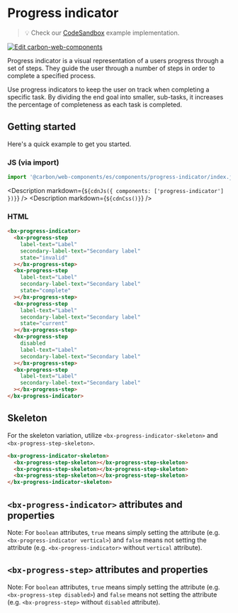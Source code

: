 
# Progress indicator

> 💡 Check our
> [CodeSandbox](https://codesandbox.io/s/github/carbon-design-system/carbon-for-ibm-dotcom/tree/v1/packages/carbon-web-components/examples/codesandbox/basic/components/progress-indicator)
> example implementation.

[![Edit carbon-web-components](https://codesandbox.io/static/img/play-codesandbox.svg)](https://codesandbox.io/s/github/carbon-design-system/carbon-for-ibm-dotcom/tree/v1/packages/carbon-web-components/examples/codesandbox/basic/components/progress-indicator)

Progress indicator is a visual representation of a users progress through a set
of steps. They guide the user through a number of steps in order to complete a
specified process.

Use progress indicators to keep the user on track when completing a specific
task. By dividing the end goal into smaller, sub-tasks, it increases the
percentage of completeness as each task is completed.

## Getting started

Here's a quick example to get you started.

### JS (via import)

```javascript
import '@carbon/web-components/es/components/progress-indicator/index.js';
```

<Description markdown={`${cdnJs({ components: ['progress-indicator'] })}`} />
<Description markdown={`${cdnCss()}`} />

### HTML

```html
<bx-progress-indicator>
  <bx-progress-step
    label-text="Label"
    secondary-label-text="Secondary label"
    state="invalid"
  ></bx-progress-step>
  <bx-progress-step
    label-text="Label"
    secondary-label-text="Secondary label"
    state="complete"
  ></bx-progress-step>
  <bx-progress-step
    label-text="Label"
    secondary-label-text="Secondary label"
    state="current"
  ></bx-progress-step>
  <bx-progress-step
    disabled
    label-text="Label"
    secondary-label-text="Secondary label"
  ></bx-progress-step>
  <bx-progress-step
    label-text="Label"
    secondary-label-text="Secondary label"
  ></bx-progress-step>
</bx-progress-indicator>
```

## Skeleton

For the skeleton variation, utilize `<bx-progress-indicator-skeleton>` and
`<bx-progress-step-skeleton>`.

```html
<bx-progress-indicator-skeleton>
  <bx-progress-step-skeleton></bx-progress-step-skeleton>
  <bx-progress-step-skeleton></bx-progress-step-skeleton>
  <bx-progress-step-skeleton></bx-progress-step-skeleton>
</bx-progress-indicator-skeleton>
```

## `<bx-progress-indicator>` attributes and properties

Note: For `boolean` attributes, `true` means simply setting the attribute (e.g.
`<bx-progress-indicator vertical>`) and `false` means not setting the attribute
(e.g. `<bx-progress-indicator>` without `vertical` attribute).

<Props of="bx-progress-indicator" />

## `<bx-progress-step>` attributes and properties

Note: For `boolean` attributes, `true` means simply setting the attribute (e.g.
`<bx-progress-step disabled>`) and `false` means not setting the attribute (e.g.
`<bx-progress-step>` without `disabled` attribute).

<Props of="bx-progress-step" />
